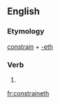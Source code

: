 ==English==

===Etymology===
[[constrain]] + [[-eth]]

===Verb===
{{infl|en|verb form}}

# {{archaic third-person singular of|constrain}}

[[fr:constraineth]]